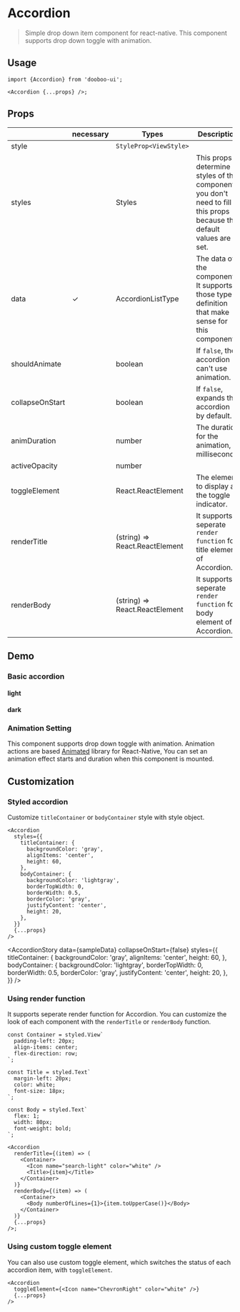 
<Meta title="Components/Accordion" />

# Accordion

> Simple drop down item component for react-native. This component supports drop down toggle with animation.<br/>

## Usage

```tsx
import {Accordion} from 'dooboo-ui';

<Accordion {...props} />;
```

## Props

|                 | necessary | Types                          | Description                                                                                                         | Default               |
| --------------- | --------- | ------------------------------ | ------------------------------------------------------------------------------------------------------------------- | --------------------- |
| style           |           | `StyleProp<ViewStyle>`         |                                                                                                                     | `undefined`           |
| styles          |           | Styles                         | This props determine styles of the component. you don't need to fill this props because the default values are set. | `undefined`           |
| data            | ✓         | AccordionListType              | The data of the component. It supports those type definition that make sense for this component.                    |                       |
| shouldAnimate   |           | boolean                        | If `false`, the accordion can't use animation.                                                                      | `true`                |
| collapseOnStart |           | boolean                        | If `false`, expands the accordion by default.                                                                       | `true `               |
| animDuration    |           | number                         | The duration for the animation, in milliseconds.                                                                    | `200`                 |
| activeOpacity   |           | number                         |                                                                                                                     | `1`                   |
| toggleElement   |           | React.ReactElement             | The element to display as the toggle indicator.                                                                     | `default arrow image` |
| renderTitle     |           | (string) => React.ReactElement | It supports seperate `render function` for title element of Accordion.                                              | `default wrapper`     |
| renderBody      |           | (string) => React.ReactElement | It supports seperate `render function` for body element of Accordion.                                               | `default wrapper`     |

## Demo

### Basic accordion

#### light

<AccordionStory theme="light" data={sampleData} />

#### dark

<AccordionStory theme="dark" data={sampleData} />

### Animation Setting

This component supports drop down toggle with animation. Animation actions are based [Animated](https://reactnative.dev/docs/animated) library for React-Native, You can set an animation effect starts and duration when this component is mounted.

<ExAnimation data={sampleData} />

## Customization

### Styled accordion

Customize `titleContainer` or `bodyContainer` style with style object.

```tsx
<Accordion
  styles={{
    titleContainer: {
      backgroundColor: 'gray',
      alignItems: 'center',
      height: 60,
    },
    bodyContainer: {
      backgroundColor: 'lightgray',
      borderTopWidth: 0,
      borderWidth: 0.5,
      borderColor: 'gray',
      justifyContent: 'center',
      height: 20,
    },
  }}
  {...props}
/>
```

<AccordionStory
  data={sampleData}
  collapseOnStart={false}
  styles={{
    titleContainer: {
      backgroundColor: 'gray',
      alignItems: 'center',
      height: 60,
    },
    bodyContainer: {
      backgroundColor: 'lightgray',
      borderTopWidth: 0,
      borderWidth: 0.5,
      borderColor: 'gray',
      justifyContent: 'center',
      height: 20,
    },
  }}
/>

### Using render function

It supports seperate render function for Accordion. You can customize the look of each component with the `renderTitle` or `renderBody` function.

```tsx
const Container = styled.View`
  padding-left: 20px;
  align-items: center;
  flex-direction: row;
`;

const Title = styled.Text`
  margin-left: 20px;
  color: white;
  font-size: 18px;
`;

const Body = styled.Text`
  flex: 1;
  width: 80px;
  font-weight: bold;
`;

<Accordion
  renderTitle={(item) => (
    <Container>
      <Icon name="search-light" color="white" />
      <Title>{item}</Title>
    </Container>
  )}
  renderBody={(item) => (
    <Container>
      <Body numberOfLines={1}>{item.toUpperCase()}</Body>
    </Container>
  )}
  {...props}
/>;
```

<ExRenderFunction data={sampleData} />

### Using custom toggle element

You can also use custom toggle element, which switches the status of each accordion item, with `toggleElement`.

```tsx
<Accordion
  toggleElement={<Icon name="ChevronRight" color="white" />}
  {...props}
/>
```

<ExToggleElement data={sampleData} />

